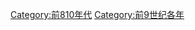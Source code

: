 {{Catnav|頁面分類|历史|歷史時代|年|前9世纪各年}}

{{catmore}}

[[Category:前810年代|Category:前810年代]]
[[Category:前9世纪各年|Category:前9世纪各年]]